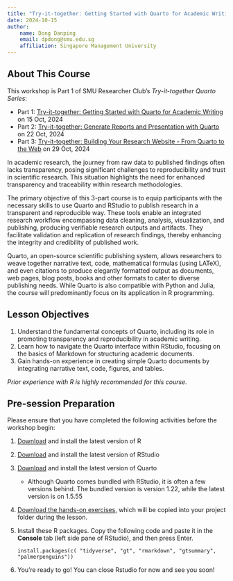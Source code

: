 ```yaml
---
title: "Try-it-together: Getting Started with Quarto for Academic Writing"
date: 2024-10-15
author:
    name: Dong Danping
    email: dpdong@smu.edu.sg
    affiliation: Singapore Management University
---
```


## About This Course


This workshop is Part 1 of SMU Researcher Club's *Try-it-together Quarto Series*:

-   Part 1: [Try-it-together: Getting Started with Quarto for Academic Writing](https://smu-sg.libcal.com/event/5732787) on 15 Oct, 2024
-   Part 2: [Try-it-together: Generate Reports and Presentation with Quarto](https://smu-sg.libcal.com/event/5732794) on 22 Oct, 2024
-   Part 3: [Try-it-together: Building Your Research Website - From Quarto to the Web](https://smu-sg.libcal.com/event/5732795) on 29 Oct, 2024

In academic research, the journey from raw data to published findings often lacks transparency, posing significant challenges to reproducibility and trust in scientific research. This situation highlights the need for enhanced transparency and traceability within research methodologies.

The primary objective of this 3-part course is to equip participants with the necessary skills to use Quarto and RStudio to publish research in a transparent and reproducible way. These tools enable an integrated research workflow encompassing data cleaning, analysis, visualization, and publishing, producing verifiable research outputs and artifacts. They facilitate validation and replication of research findings, thereby enhancing the integrity and credibility of published work.

Quarto, an open-source scientific publishing system, allows researchers to weave together narrative text, code, mathematical formulas (using LATeX), and even citations to produce elegantly formatted output as documents, web pages, blog posts, books and other formats to cater to diverse publishing needs. While Quarto is also compatible with Python and Julia, the course will predominantly focus on its application in R programming.

## Lesson Objectives

1.  Understand the fundamental concepts of Quarto, including its role in promoting transparency and reproducibility in academic writing.
2.  Learn how to navigate the Quarto interface within RStudio, focusing on the basics of Markdown for structuring academic documents.
3.  Gain hands-on experience in creating simple Quarto documents by integrating narrative text, code, figures, and tables.


::: callout-note
*Prior experience with R is highly recommended for this course.*
:::


## Pre-session Preparation

Please ensure that you have completed the following activities before the workshop begin:

1.  [Download](https://posit.co/download/rstudio-desktop/) and install the latest version of R

2.  [Download](https://posit.co/download/rstudio-desktop/) and install the latest version of RStudio

3.  [Download](https://quarto.org/docs/download/index.html) and install the latest version of Quarto

    -   Although Quarto comes bundled with RStudio, it is often a few versions behind. The bundled version is version 1.22, while the latest version is on 1.5.55

4.  [Download the hands-on exercises](hands-on/202410Quarto-handout-part1.zip), which will be copied into your project folder during the lesson. 

5.  Install these R packages. Copy the following code and paste it in the **Console** tab (left side pane of RStudio), and then press Enter.

    `install.packages(c( "tidyverse", "gt", "rmarkdown", "gtsummary", "palmerpenguins"))`

6.  You're ready to go! You can close Rstudio for now and see you soon!

